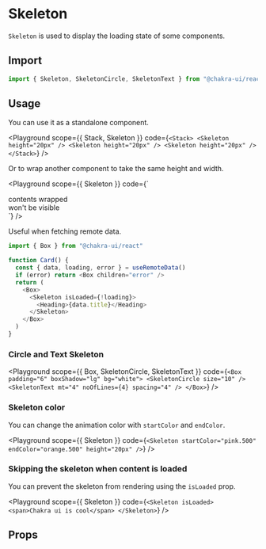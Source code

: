 

#  Skeleton

`Skeleton` is used to display the loading state of some components.





## Import

```js
import { Skeleton, SkeletonCircle, SkeletonText } from "@chakra-ui/react"
```

## Usage

You can use it as a standalone component.

<Playground
scope={{ Stack, Skeleton }}
code={`
<Stack>
  <Skeleton height="20px" />
  <Skeleton height="20px" />
  <Skeleton height="20px" />
</Stack>
`}
/>

Or to wrap another component to take the same height and width.

<Playground
scope={{ Skeleton }}
code={`
<Skeleton>
  <div>contents wrapped</div>
  <div>won't be visible</div>
</Skeleton>
`}
/>

Useful when fetching remote data.

```js live=false
import { Box } from "@chakra-ui/react"

function Card() {
  const { data, loading, error } = useRemoteData()
  if (error) return <Box children="error" />
  return (
    <Box>
      <Skeleton isLoaded={!loading}>
        <Heading>{data.title}</Heading>
      </Skeleton>
    </Box>
  )
}
```

### Circle and Text Skeleton

<Playground
scope={{ Box, SkeletonCircle, SkeletonText }}
code={`
<Box padding="6" boxShadow="lg" bg="white">
  <SkeletonCircle size="10" />
  <SkeletonText mt="4" noOfLines={4} spacing="4" />
</Box>
`}
/>

### Skeleton color

You can change the animation color with `startColor` and `endColor`.

<Playground
scope={{ Skeleton }}
code={`
<Skeleton startColor="pink.500" endColor="orange.500" height="20px" />
`}
/>

### Skipping the skeleton when content is loaded

You can prevent the skeleton from rendering using the `isLoaded` prop.

<Playground
scope={{ Skeleton }}
code={`
<Skeleton isLoaded>
  <span>Chakra ui is cool</span>
</Skeleton>
`}
/>

## Props

<PropsTable of="Skeleton" />